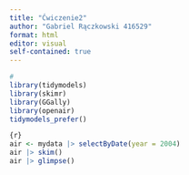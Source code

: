 ```yaml
---
title: "Ćwiczenie2"
author: "Gabriel Rączkowski 416529"
format: html
editor: visual
self-contained: true
---
```

```r
#
library(tidymodels) 
library(skimr) 
library(GGally) 
library(openair) 
tidymodels_prefer()
```


```r
{r}
air <- mydata |> selectByDate(year = 2004) 
air |> skim()
air |> glimpse()
```


```r

```




```r

```



```r

```
